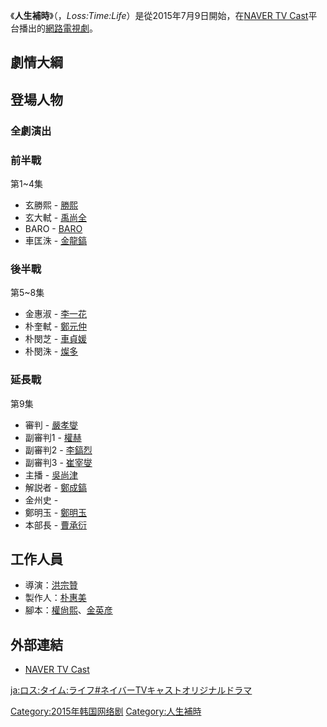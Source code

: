 {{expand|time=2015-07-28T07:11:02+00:00}}
《'''人生補時'''》（'''{{lang|ko|로스:타임:라이프}}'''，''Loss:Time:Life''）是從2015年7月9日開始，在[[NAVER的服務|NAVER TV Cast]]平台播出的[[網路電視劇|網路電視劇]]。
{{Infobox Television
| show_name            =  人生補時
| original_name        = {{lang|ko|로스:타임:라이프}}<br/>{{lang|en|''Loss:Time:Life''}}
| image                = [[File:Loss_Time_Life.jpg|250px]]
| caption              = 
| show_name_2          = 
| genre                = 
| format               = 
| creator              = [[筧昌也|筧昌也]]
| developer            = 
| writer               = [[權尙熙|權尙熙]]、[[金英彦|金英彦]] 
| director             = [[洪鍾燦|洪鍾燦]]
| creative_director    =  
| starring             = [[勝熙|勝熙]]、[[禹尚全|禹尚全]]、[[李一花|李一花]]、[[鄭元仲|鄭元仲]]
| slogan               = 
| theme_music_composer = 
| opentheme            = 
| endtheme             = 
| composer             = 
| country              = {{KOR}}
| language             = [[韓語|韓語]]
| num_episodes         = 9
| runtime              = 約12分鐘
| executive_producer   = 
| producer             = [[朴惠美|朴惠美]]
| company              =
| location             = {{KOR}}
| channel              = [[NAVER的服務|NAVER TV Cast]]、[[TV朝鮮|TV朝鮮]]
| first_run            = {{KOR}}
| first_aired          = {{Start date|2015|7|9}}
| last_aired           = {{end date|2015|7|16}}
| preceded_by          = 
| followed_by          = 
| related              = [[人生補時|人生補時]]<br>[[奇蹟時間補時|奇蹟時間補時]]
| website              = http://tvcast.naver.com/losstimelife
| 中國大陸名稱         = 
| 台灣名稱             = 
| 港澳名稱             = 
| 馬新名稱             = 
}}

== 劇情大綱 ==

== 登場人物 ==
=== 全劇演出 ===

=== 前半戰 ===
;第1~4集
* 玄勝熙 - [[勝熙|勝熙]]
* 玄大軾 - [[禹尚全|禹尚全]]
* BARO - [[BARO|BARO]]
* 車匡洙 - [[金龍鎬|金龍鎬]]

=== 後半戰 ===

;第5~8集
* 金惠淑 - [[李一花|李一花]]
* 朴奎軾 - [[鄭元仲|鄭元仲]]
* 朴閔芝 - [[車貞媛|車貞媛]]
* 朴閔洙 - [[燦多|燦多]] 

=== 延長戰 ===

;第9集
*審判 - [[嚴孝燮|嚴孝燮]] 
*副審判1 - [[權赫|權赫]] 
*副審判2 - [[李鎬烈|李鎬烈]] 
*副審判3 - [[崔宰燮|崔宰燮]] 
*主播 - [[吳尚津|吳尚津]] 
*解説者 - [[鄭成鎬|鄭成鎬]]
*金州史 - {{link-ko|李在昱|이재욱 (1975년)}}
*鄭明玉 - [[鄭明玉|鄭明玉]]
*本部長 - [[曹承衍|曹承衍]]

== 工作人員 ==
*導演：[[洪宗贊|洪宗贊]] 
*製作人：[[朴惠美|朴惠美]]
*腳本：[[權尙熙|權尙熙]]、[[金英彦|金英彦]] 

== 外部連結 ==
* [http://tvcast.naver.com/losstimelife NAVER TV Cast]{{ko}}

{{DEFAULTSORT:Loss Time Life}}
[[Category:2015年韩国网络剧|Category:2015年韩国网络剧]]
[[Category:人生補時|Category:人生補時]]

[[ja:ロス:タイム:ライフ#ネイバーTVキャストオリジナルドラマ|ja:ロス:タイム:ライフ#ネイバーTVキャストオリジナルドラマ]]